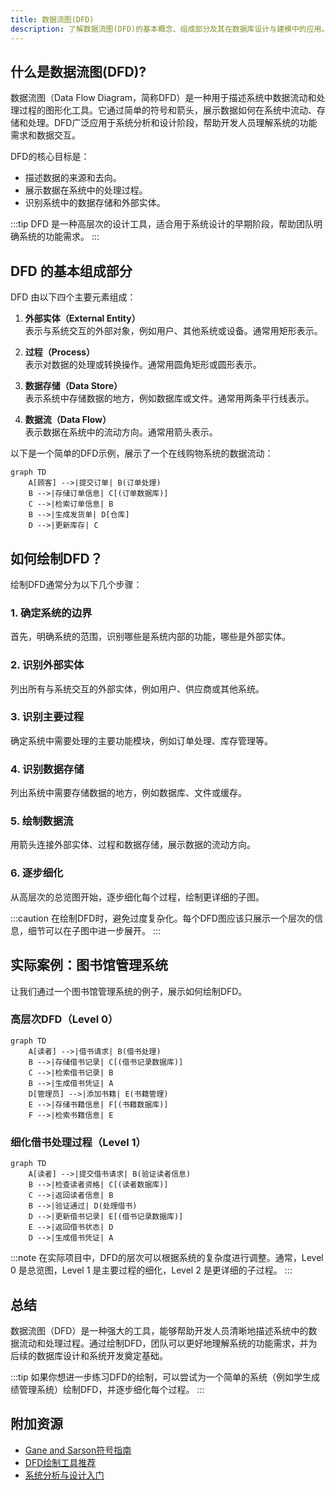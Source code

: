 ```yaml
---
title: 数据流图(DFD)
description: 了解数据流图(DFD)的基本概念、组成部分及其在数据库设计与建模中的应用。本文将通过实际案例和清晰的解释，帮助初学者掌握DFD的绘制方法。
---
```


## 什么是数据流图(DFD)?

数据流图（Data Flow Diagram，简称DFD）是一种用于描述系统中数据流动和处理过程的图形化工具。它通过简单的符号和箭头，展示数据如何在系统中流动、存储和处理。DFD广泛应用于系统分析和设计阶段，帮助开发人员理解系统的功能需求和数据交互。

DFD的核心目标是：
- 描述数据的来源和去向。
- 展示数据在系统中的处理过程。
- 识别系统中的数据存储和外部实体。

:::tip
DFD 是一种高层次的设计工具，适合用于系统设计的早期阶段，帮助团队明确系统的功能需求。
:::

## DFD 的基本组成部分

DFD 由以下四个主要元素组成：

1. **外部实体（External Entity）**  
   表示与系统交互的外部对象，例如用户、其他系统或设备。通常用矩形表示。

2. **过程（Process）**  
   表示对数据的处理或转换操作。通常用圆角矩形或圆形表示。

3. **数据存储（Data Store）**  
   表示系统中存储数据的地方，例如数据库或文件。通常用两条平行线表示。

4. **数据流（Data Flow）**  
   表示数据在系统中的流动方向。通常用箭头表示。

以下是一个简单的DFD示例，展示了一个在线购物系统的数据流动：

```mermaid
graph TD
    A[顾客] -->|提交订单| B(订单处理)
    B -->|存储订单信息| C[(订单数据库)]
    C -->|检索订单信息| B
    B -->|生成发货单| D[仓库]
    D -->|更新库存| C
```

## 如何绘制DFD？

绘制DFD通常分为以下几个步骤：

### 1. 确定系统的边界
首先，明确系统的范围，识别哪些是系统内部的功能，哪些是外部实体。

### 2. 识别外部实体
列出所有与系统交互的外部实体，例如用户、供应商或其他系统。

### 3. 识别主要过程
确定系统中需要处理的主要功能模块，例如订单处理、库存管理等。

### 4. 识别数据存储
列出系统中需要存储数据的地方，例如数据库、文件或缓存。

### 5. 绘制数据流
用箭头连接外部实体、过程和数据存储，展示数据的流动方向。

### 6. 逐步细化
从高层次的总览图开始，逐步细化每个过程，绘制更详细的子图。

:::caution
在绘制DFD时，避免过度复杂化。每个DFD图应该只展示一个层次的信息，细节可以在子图中进一步展开。
:::

## 实际案例：图书馆管理系统

让我们通过一个图书馆管理系统的例子，展示如何绘制DFD。

### 高层次DFD（Level 0）

```mermaid
graph TD
    A[读者] -->|借书请求| B(借书处理)
    B -->|存储借书记录| C[(借书记录数据库)]
    C -->|检索借书记录| B
    B -->|生成借书凭证| A
    D[管理员] -->|添加书籍| E(书籍管理)
    E -->|存储书籍信息| F[(书籍数据库)]
    F -->|检索书籍信息| E
```

### 细化借书处理过程（Level 1）

```mermaid
graph TD
    A[读者] -->|提交借书请求| B(验证读者信息)
    B -->|检查读者资格| C[(读者数据库)]
    C -->|返回读者信息| B
    B -->|验证通过| D(处理借书)
    D -->|更新借书记录| E[(借书记录数据库)]
    E -->|返回借书状态| D
    D -->|生成借书凭证| A
```

:::note
在实际项目中，DFD的层次可以根据系统的复杂度进行调整。通常，Level 0 是总览图，Level 1 是主要过程的细化，Level 2 是更详细的子过程。
:::

## 总结

数据流图（DFD）是一种强大的工具，能够帮助开发人员清晰地描述系统中的数据流动和处理过程。通过绘制DFD，团队可以更好地理解系统的功能需求，并为后续的数据库设计和系统开发奠定基础。

:::tip
如果你想进一步练习DFD的绘制，可以尝试为一个简单的系统（例如学生成绩管理系统）绘制DFD，并逐步细化每个过程。
:::

## 附加资源

- [Gane and Sarson符号指南](https://example.com/gane-sarson-guide)  
- [DFD绘制工具推荐](https://example.com/dfd-tools)  
- [系统分析与设计入门](https://example.com/system-analysis)